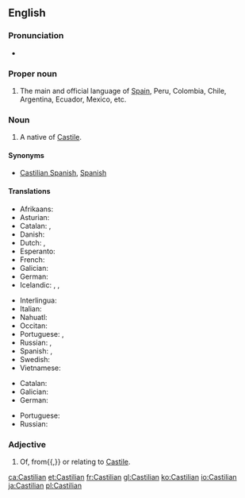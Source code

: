 ==English==
{{wikipedia}}

===Pronunciation===
* {{audio|en-us-Castilian.ogg|Audio (US)|lang=en}}

===Proper noun===
{{en-proper noun}}

# The main and official language of [[Spain]], Peru, Colombia, Chile, Argentina, Ecuador, Mexico, etc.

===Noun===
{{en-noun}}

# A native of [[Castile]].

====Synonyms====
* {{sense|language}} [[Castilian Spanish]], [[Spanish]]

====Translations====
{{trans-top|Language}}
* Afrikaans: {{t|af|Kastiliaans}}
* Asturian: {{t+|ast|castellanu|m}}
* Catalan: {{t+|ca|castellà}}, {{t+|ca|espanyol}}
* Danish: {{t|da|castiliansk}}
* Dutch: {{t|nl|Castiliaans|n}}, {{t+|nl|Spaans|n}}
* Esperanto: {{t+|eo|hispana}}
* French: {{t+|fr|castillan}}
* Galician: {{t+|gl|castelán|m}}
* German: {{t+|de|Kastilisch|n}}
* Icelandic: {{t|is|kastilíska|f}}, {{t+|is|spænska|f}}, {{t|is|spánska|f}}
{{trans-mid}}
* Interlingua: {{t+|ia|espaniol}}
* Italian: {{t+|it|castigliano|m}}
* Nahuatl: {{t|nah|Caxtillahtōlli}}
* Occitan: {{t+|oc|castelhan|m}}
* Portuguese: {{t+|pt|espanhol|m}}, {{t+|pt|castelhano|m}}
* Russian: {{t|ru|кастильский|m}} {{qualifier|язы́к}}, {{t+|ru|испа́нский|m}} {{qualifier|язы́к}}
* Spanish: {{t+|es|castellano|m}}, {{t+|es|español|m}}
* Swedish: {{t|sv|kastillianska}}
* Vietnamese: {{t+|vi|tiếng Tây Ban Nha}}
{{trans-bottom}}

{{trans-top|a native of Castile}}
* Catalan: {{t+|ca|castellà|m}}
* Galician: {{t+|gl|castelán|m}}
* German: {{t|de|Kastilianer|m}}
{{trans-mid}}
* Portuguese: {{t+|pt|castelhano|m}}
* Russian: {{t|ru|касти́лец|m}}
{{trans-bottom}}

===Adjective===
{{en-adj|-}}

# Of, from{{,}} or relating to [[Castile]].

[[ca:Castilian]]
[[et:Castilian]]
[[fr:Castilian]]
[[gl:Castilian]]
[[ko:Castilian]]
[[io:Castilian]]
[[ja:Castilian]]
[[pl:Castilian]]
